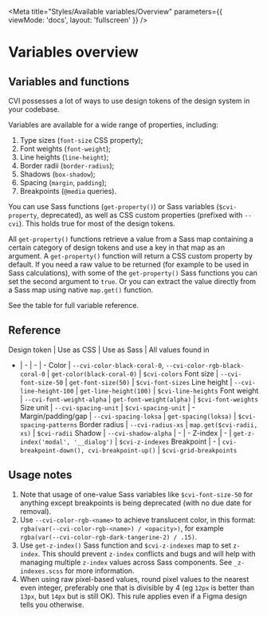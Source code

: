 
<Meta title="Styles/Available variables/Overview" parameters={{ viewMode: 'docs', layout: 'fullscreen' }} />

# Variables overview

## Variables and functions

CVI possesses a lot of ways to use design tokens of the design system in your codebase.

Variables are available for a wide range of properties, including:

   1. Type sizes (`font-size` CSS property);
   2. Font weights (`font-weight`);
   3. Line heights (`line-height`);
   4. Border radii (`border-radius`);
   5. Shadows (`box-shadow`);
   6. Spacing (`margin`, `padding`);
   7. Breakpoints (`@media` queries).

You can use Sass functions (`get-property()`) or Sass variables (`$cvi-property`, deprecated), as well as CSS custom properties (prefixed with `--cvi`). This holds true for most of the design tokens.

All `get-property()` functions retrieve a value from a Sass map containing a certain category of design tokens and use a key in that map as an argument. A `get-property()` function will return a CSS custom property by default. If you need a raw value to be returned (for example to be used in Sass calculations), with some of the `get-property()` Sass functions you can set the second argument to `true`. Or you can extract the value directly from a Sass map using native `map.get()` function.

See the table for full variable reference.

## Reference

Design token | Use as CSS | Use as Sass | All values found in
- | - | - | -
Color | `--cvi-color-black-coral-0`, `--cvi-color-rgb-black-coral-0` | `get-color(black-coral-0)` | `$cvi-colors`
Font size | `--cvi-font-size-50` | `get-font-size(50)` | `$cvi-font-sizes`
Line height | `--cvi-line-height-100` | `get-line-height(100)` | `$cvi-line-heights`
Font weight | `--cvi-font-weight-alpha` | `get-font-weight(alpha)` | `$cvi-font-weights`
Size unit | `--cvi-spacing-unit` | `$cvi-spacing-unit` | -
Margin/padding/gap | `--cvi-spacing-loksa` | `get-spacing(loksa)` | `$cvi-spacing-patterns`
Border radius | `--cvi-radius-xs` | `map.get($cvi-radii, xs)` | `$cvi-radii`
Shadow | `--cvi-shadow-alpha` | - | -
Z-index | - | `get-z-index('modal', '__dialog')` | `$cvi-z-indexes`
Breakpoint | - | `cvi-breakpoint-down(), cvi-breakpoint-up()` | `$cvi-grid-breakpoints`

## Usage notes

1. Note that usage of one-value Sass variables like `$cvi-font-size-50` for anything except breakpoints is being deprecated (with no due date for removal).
2. Use `--cvi-color-rgb-<name>` to achieve translucent color, in this format: `rgba(var(--cvi-color-rgb-<name>) / <opacity>)`, for example `rgba(var(--cvi-color-rgb-dark-tangerine-2) / .15)`.
3. Use `get-z-index()` Sass function and `$cvi-z-indexes` map to set `z-index`. This should prevent `z-index` conflicts and bugs and will help with managing multiple `z-index` values across Sass components. See `_z-indexes.scss` for more information.
4. When using raw pixel-based values, round pixel values to the nearest even integer, preferably one that is divisible by 4 (eg `12px` is better than `13px`, but `14px` but is still OK). This rule applies even if a Figma design tells you otherwise.
